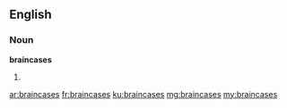 ==English==

===Noun===
'''braincases'''

# {{plural of|braincase}}

[[ar:braincases]]
[[fr:braincases]]
[[ku:braincases]]
[[mg:braincases]]
[[my:braincases]]